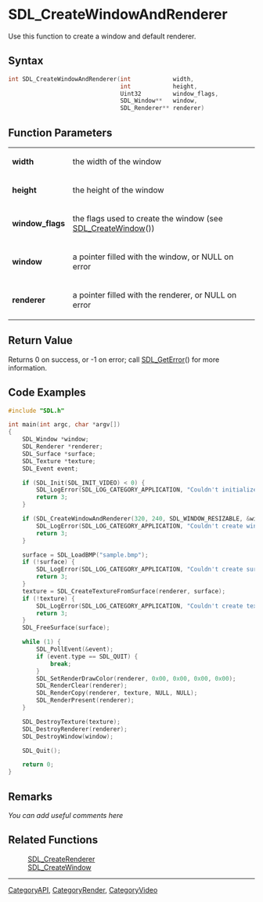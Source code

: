 
= SDL_CreateWindowAndRenderer =
Use this function to create a window and default renderer.




== Syntax ==
<syntaxhighlight lang='c++'>
int SDL_CreateWindowAndRenderer(int            width,
                                int            height,
                                Uint32         window_flags,
                                SDL_Window**   window,
                                SDL_Renderer** renderer)
</syntaxhighlight>



== Function Parameters ==
{|
|'''width'''
|the width of the window
|-
|'''height'''
|the height of the window
|-
|'''window_flags'''
|the flags used to create the window (see [[SDL_CreateWindow]]())
|-
|'''window'''
|a pointer filled with the window, or NULL on error
|-
|'''renderer'''
|a pointer filled with the renderer, or NULL on error
|}



== Return Value ==
Returns 0 on success, or -1 on error; call [[SDL_GetError]]() for more information.


== Code Examples ==
<syntaxhighlight lang='c++'>
#include "SDL.h"

int main(int argc, char *argv[])
{
    SDL_Window *window;
    SDL_Renderer *renderer;
    SDL_Surface *surface;
    SDL_Texture *texture;
    SDL_Event event;

    if (SDL_Init(SDL_INIT_VIDEO) < 0) {
        SDL_LogError(SDL_LOG_CATEGORY_APPLICATION, "Couldn't initialize SDL: %s", SDL_GetError());
        return 3;
    }

    if (SDL_CreateWindowAndRenderer(320, 240, SDL_WINDOW_RESIZABLE, &window, &renderer)) {
        SDL_LogError(SDL_LOG_CATEGORY_APPLICATION, "Couldn't create window and renderer: %s", SDL_GetError());
        return 3;
    }

    surface = SDL_LoadBMP("sample.bmp");
    if (!surface) {
        SDL_LogError(SDL_LOG_CATEGORY_APPLICATION, "Couldn't create surface from image: %s", SDL_GetError());
        return 3;
    }
    texture = SDL_CreateTextureFromSurface(renderer, surface);
    if (!texture) {
        SDL_LogError(SDL_LOG_CATEGORY_APPLICATION, "Couldn't create texture from surface: %s", SDL_GetError());
        return 3;
    }
    SDL_FreeSurface(surface);

    while (1) {
        SDL_PollEvent(&event);
        if (event.type == SDL_QUIT) {
            break;
        }
        SDL_SetRenderDrawColor(renderer, 0x00, 0x00, 0x00, 0x00);
        SDL_RenderClear(renderer);
        SDL_RenderCopy(renderer, texture, NULL, NULL);
        SDL_RenderPresent(renderer);
    }

    SDL_DestroyTexture(texture);
    SDL_DestroyRenderer(renderer);
    SDL_DestroyWindow(window);

    SDL_Quit();

    return 0;
}
</syntaxhighlight>


== Remarks ==
''You can add useful comments here''


== Related Functions ==
:[[SDL_CreateRenderer]]
:[[SDL_CreateWindow]]

----
[[CategoryAPI]], [[CategoryRender]], [[CategoryVideo]]
